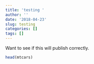 ```yaml
---
title: 'testing '
author: ''
date: '2018-04-23'
slug: testing
categories: []
tags: []
---
```

Want to see if this will publish correctly. 

```r
head(mtcars)
```
